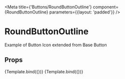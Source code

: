
<Meta
  title={'Buttons/RoundButtonOutline'}
  component={RoundButtonOutline}
  parameters={{layout: 'padded'}}
/>

# RoundButtonOutline

Example of Button Icon extended from Base Button

## Props

<ArgsTable of={RoundButtonOutline} />


<Canvas>
  <Story
    name="Default"
    args={{
      onPress: action('onPress'),
      label: 'Hello World',
    }}>
    {Template.bind({})}
  </Story>
  <Story
    name="Disabled"
    args={{
      onPress: action('onPress'),
      label: 'Disabled',
      disabled: true,
    }}>
    {Template.bind({})}
  </Story>
</Canvas>
